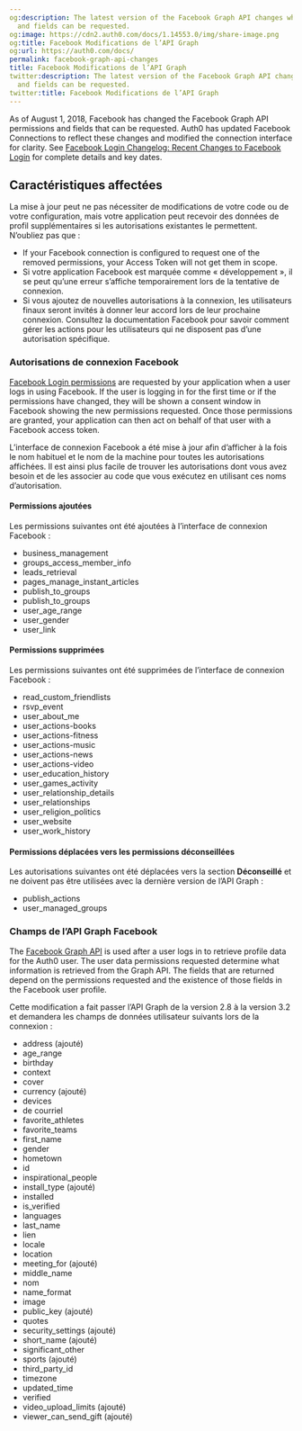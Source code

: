 ```yaml
---
og:description: The latest version of the Facebook Graph API changes what permissions
  and fields can be requested.
og:image: https://cdn2.auth0.com/docs/1.14553.0/img/share-image.png
og:title: Facebook Modifications de l’API Graph
og:url: https://auth0.com/docs/
permalink: facebook-graph-api-changes
title: Facebook Modifications de l’API Graph
twitter:description: The latest version of the Facebook Graph API changes what permissions
  and fields can be requested.
twitter:title: Facebook Modifications de l’API Graph
---
```


As of August 1, 2018, Facebook has changed the Facebook Graph API permissions and fields that can be requested. Auth0 has updated Facebook Connections to reflect these changes and modified the connection interface for clarity. See [Facebook Login Changelog: Recent Changes to Facebook Login](https://developers.facebook.com/docs/facebook-login/changelog#2018-07-02) for complete details and key dates.

## Caractéristiques affectées

La mise à jour peut ne pas nécessiter de modifications de votre code ou de votre configuration, mais votre application peut recevoir des données de profil supplémentaires si les autorisations existantes le permettent. N’oubliez pas que :

* If your Facebook connection is configured to request one of the removed permissions, your <Tooltip tip="Access Token: Authorization credential, in the form of an opaque string or JWT, used to access an API." cta="View Glossary" href="/docs/glossary?term=Access+Token">Access Token</Tooltip> will not get them in scope.
* Si votre application Facebook est marquée comme « développement », il se peut qu’une erreur s’affiche temporairement lors de la tentative de connexion.
* Si vous ajoutez de nouvelles autorisations à la connexion, les utilisateurs finaux seront invités à donner leur accord lors de leur prochaine connexion. Consultez la documentation Facebook pour savoir comment gérer les actions pour les utilisateurs qui ne disposent pas d’une autorisation spécifique.

### Autorisations de connexion Facebook

[Facebook Login permissions](https://developers.facebook.com/docs/facebook-login/permissions) are requested by your application when a user logs in using Facebook. If the user is logging in for the first time or if the permissions have changed, they will be shown a consent window in Facebook showing the new permissions requested. Once those permissions are granted, your application can then act on behalf of that user with a Facebook access token.

L’interface de connexion Facebook a été mise à jour afin d’afficher à la fois le nom habituel et le nom de la machine pour toutes les autorisations affichées. Il est ainsi plus facile de trouver les autorisations dont vous avez besoin et de les associer au code que vous exécutez en utilisant ces noms d’autorisation.

#### Permissions ajoutées

Les permissions suivantes ont été ajoutées à l’interface de connexion Facebook :

* business_management
* groups_access_member_info
* leads_retrieval
* pages_manage_instant_articles
* publish_to_groups
* publish_to_groups
* user_age_range
* user_gender
* user_link

#### Permissions supprimées

Les permissions suivantes ont été supprimées de l’interface de connexion Facebook :

* read_custom_friendlists
* rsvp_event
* user_about_me
* user_actions-books
* user_actions-fitness
* user_actions-music
* user_actions-news
* user_actions-video
* user_education_history
* user_games_activity
* user_relationship_details
* user_relationships
* user_religion_politics
* user_website
* user_work_history

#### Permissions déplacées vers les permissions déconseillées

Les autorisations suivantes ont été déplacées vers la section **Déconseillé** et ne doivent pas être utilisées avec la dernière version de l’API Graph :

* publish_actions
* user_managed_groups

### Champs de l’API Graph Facebook

The [Facebook Graph API](https://developers.facebook.com/docs/graph-api/reference/v3.2/user) is used after a user logs in to retrieve profile data for the Auth0 user. The user data permissions requested determine what information is retrieved from the Graph API. The fields that are returned depend on the permissions requested and the existence of those fields in the Facebook user profile.

Cette modification a fait passer l’API Graph de la version 2.8 à la version 3.2 et demandera les champs de données utilisateur suivants lors de la connexion :

* address (ajouté)
* age_range
* birthday
* context
* cover
* currency (ajouté)
* devices
* de courriel
* favorite_athletes
* favorite_teams
* first_name
* gender
* hometown
* id
* inspirational_people
* install_type (ajouté)
* installed
* is_verified
* languages
* last_name
* lien
* locale
* location
* meeting_for (ajouté)
* middle_name
* nom
* name_format
* image
* public_key (ajouté)
* quotes
* security_settings (ajouté)
* short_name (ajouté)
* significant_other
* sports (ajouté)
* third_party_id
* timezone
* updated_time
* verified
* video_upload_limits (ajouté)
* viewer_can_send_gift (ajouté)